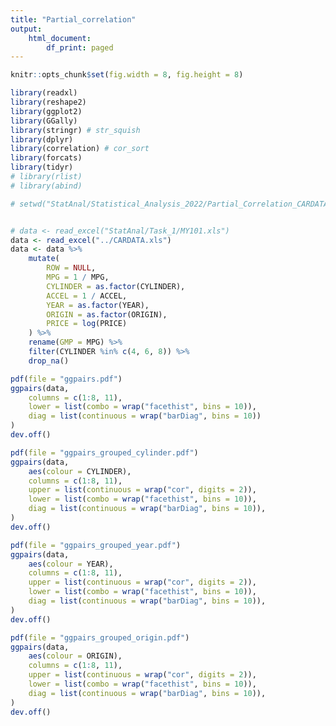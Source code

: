 ```yaml
---
title: "Partial_correlation"
output:
    html_document:
        df_print: paged
---
```




```r
knitr::opts_chunk$set(fig.width = 8, fig.height = 8)

library(readxl)
library(reshape2)
library(ggplot2)
library(GGally)
library(stringr) # str_squish
library(dplyr)
library(correlation) # cor_sort
library(forcats)
library(tidyr)
# library(rlist)
# library(abind)
```








```r
# setwd("StatAnal/Statistical_Analysis_2022/Partial_Correlation_CARDATA/Tkachenko")


# data <- read_excel("StatAnal/Task_1/MY101.xls")
data <- read_excel("../CARDATA.xls")
data <- data %>%
    mutate(
        ROW = NULL,
        MPG = 1 / MPG,
        CYLINDER = as.factor(CYLINDER),
        ACCEL = 1 / ACCEL,
        YEAR = as.factor(YEAR),
        ORIGIN = as.factor(ORIGIN),
        PRICE = log(PRICE)
    ) %>%
    rename(GMP = MPG) %>%
    filter(CYLINDER %in% c(4, 6, 8)) %>%
    drop_na()
```


```r

pdf(file = "ggpairs.pdf")
ggpairs(data,
    columns = c(1:8, 11),
    lower = list(combo = wrap("facethist", bins = 10)),
    diag = list(continuous = wrap("barDiag", bins = 10))
)
dev.off()
```


```r

pdf(file = "ggpairs_grouped_cylinder.pdf")
ggpairs(data,
    aes(colour = CYLINDER),
    columns = c(1:8, 11),
    upper = list(continuous = wrap("cor", digits = 2)),
    lower = list(combo = wrap("facethist", bins = 10)),
    diag = list(continuous = wrap("barDiag", bins = 10)),
)
dev.off()
```

```r

pdf(file = "ggpairs_grouped_year.pdf")
ggpairs(data,
    aes(colour = YEAR),
    columns = c(1:8, 11),
    upper = list(continuous = wrap("cor", digits = 2)),
    lower = list(combo = wrap("facethist", bins = 10)),
    diag = list(continuous = wrap("barDiag", bins = 10)),
)
dev.off()
```

```r

pdf(file = "ggpairs_grouped_origin.pdf")
ggpairs(data,
    aes(colour = ORIGIN),
    columns = c(1:8, 11),
    upper = list(continuous = wrap("cor", digits = 2)),
    lower = list(combo = wrap("facethist", bins = 10)),
    diag = list(continuous = wrap("barDiag", bins = 10)),
)
dev.off()
```

